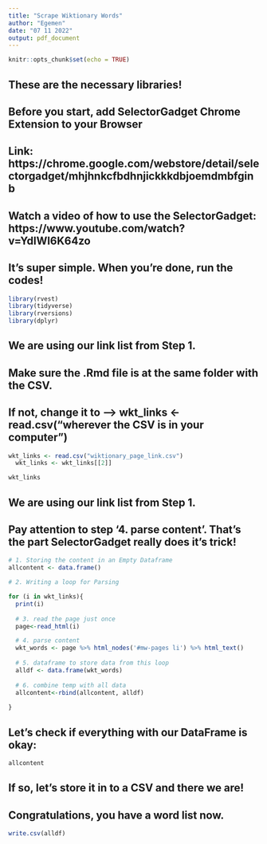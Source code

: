 ---
title: "Scrape Wiktionary Words"
author: "Egemen"
date: "07 11 2022"
output: pdf_document
---

```{r setup, include=FALSE}
knitr::opts_chunk$set(echo = TRUE)
```

## These are the necessary libraries! 
## Before you start, add SelectorGadget Chrome Extension to your Browser
## Link: https://chrome.google.com/webstore/detail/selectorgadget/mhjhnkcfbdhnjickkkdbjoemdmbfginb
## Watch a video of how to use the SelectorGadget: https://www.youtube.com/watch?v=YdIWI6K64zo
## It's super simple. When you're done, run the codes!

```{r}
library(rvest)
library(tidyverse)
library(rversions)
library(dplyr)
```

## We are using our link list from Step 1.
## Make sure the .Rmd file is at the same folder with the CSV.
## If not, change it to ---> wkt_links <- read.csv("wherever the CSV is in your computer")

```{r}
wkt_links <- read.csv("wiktionary_page_link.csv")
  wkt_links <- wkt_links[[2]]

wkt_links
```

## We are using our link list from Step 1.
## Pay attention to step '4. parse content'. That's the part SelectorGadget really does it's trick!

```{r}
# 1. Storing the content in an Empty Dataframe
allcontent <- data.frame()

# 2. Writing a loop for Parsing

for (i in wkt_links){
  print(i)
  
  # 3. read the page just once
  page<-read_html(i)

  # 4. parse content
  wkt_words <- page %>% html_nodes('#mw-pages li') %>% html_text()
    
  # 5. dataframe to store data from this loop
  alldf <- data.frame(wkt_words)
  
  # 6. combine temp with all data
  allcontent<-rbind(allcontent, alldf)  
  
}
```

## Let's check if everything with our DataFrame is okay:

```{r}
allcontent

```

## If so, let's store it in to a CSV and there we are!
## Congratulations, you have a word list now.

```{r}
write.csv(alldf)
```

